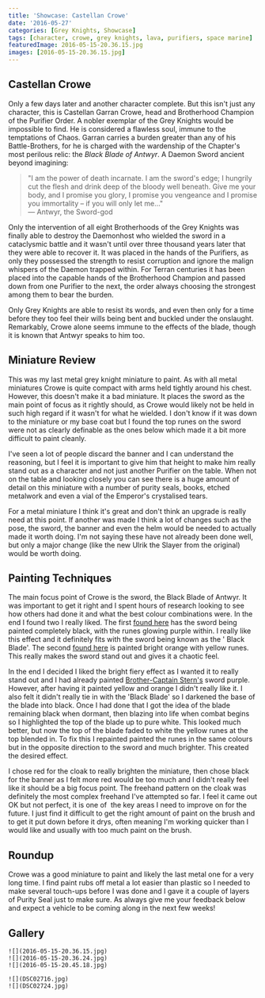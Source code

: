 ```yaml
---
title: 'Showcase: Castellan Crowe'
date: '2016-05-27'
categories: [Grey Knights, Showcase]
tags: [character, crowe, grey knights, lava, purifiers, space marine]
featuredImage: 2016-05-15-20.36.15.jpg
images: [2016-05-15-20.36.15.jpg]
---
```


## Castellan Crowe

Only a few days later and another character complete. But this isn't just any character, this is Castellan Garran Crowe, head and Brotherhood Champion of the Purifier Order. A nobler exemplar of the Grey Knights would be impossible to find. He is considered a flawless soul, immune to the temptations of Chaos. Garran carries a burden greater than any of his Battle-Brothers, for he is charged with the wardenship of the Chapter's most perilous relic: the *Black Blade of Antwyr*. A Daemon Sword ancient beyond imagining:

> "I am the power of death incarnate. I am the sword's edge; I hungrily cut the flesh and drink deep of the bloody well beneath. Give me your body, and I promise you glory, I promise you vengeance and I promise you immortality – if you will only let me..."  
> — Antwyr, the Sword-god

Only the intervention of all eight Brotherhoods of the Grey Knights was finally able to destroy the Daemonhost who wielded the sword in a cataclysmic battle and it wasn't until over three thousand years later that they were able to recover it. It was placed in the hands of the Purifiers, as only they possessed the strength to resist corruption and ignore the malign whispers of the Daemon trapped within. For Terran centuries it has been placed into the capable hands of the Brotherhood Champion and passed down from one Purifier to the next, the order always choosing the strongest among them to bear the burden.

Only Grey Knights are able to resist its words, and even then only for a time before they too feel their wills being bent and buckled under the onslaught. Remarkably, Crowe alone seems immune to the effects of the blade, though it is known that Antwyr speaks to him too.

## Miniature Review

This was my last metal grey knight miniature to paint. As with all metal miniatures Crowe is quite compact with arms held tightly around his chest. However, this doesn't make it a bad miniature. It places the sword as the main point of focus as it rightly should, as Crowe would likely not be held in such high regard if it wasn't for what he wielded. I don't know if it was down to the miniature or my base coat but I found the top runes on the sword were not as clearly definable as the ones below which made it a bit more difficult to paint cleanly.

I've seen a lot of people discard the banner and I can understand the reasoning, but I feel it is important to give him that height to make him really stand out as a character and not just another Purifier on the table. When not on the table and looking closely you can see there is a huge amount of detail on this miniature with a number of purity seals, books, etched metalwork and even a vial of the Emperor's crystalised tears.

For a metal miniature I think it's great and don't think an upgrade is really need at this point. If another was made I think a lot of changes such as the pose, the sword, the banner and even the helm would be needed to actually made it worth doing. I'm not saying these have not already been done well, but only a major change (like the new Ulrik the Slayer from the original) would be worth doing.

## Painting Techniques

The main focus point of Crowe is the sword, the Black Blade of Antwyr. It was important to get it right and I spent hours of research looking to see how others had done it and what the best colour combinations were. In the end I found two I really liked. The first [found here](http://bloodybeast.com/blog/2011/05/10/grey-knight-castellan-crowe/) has the sword being painted completely black, with the runes glowing purple within. I really like this effect and it definitely fits with the sword being known as the ' Black Blade'. The second [found here](https://scontent.cdninstagram.com/t51.2885-15/s320x320/e35/12627954_169027223466585_565315599_n.jpg) is painted bright orange with yellow runes. This really makes the sword stand out and gives it a chaotic feel.

In the end I decided I liked the bright fiery effect as I wanted it to really stand out and I had already painted [Brother-Captain Stern's](/blog/posts/showcases/40k/grey-knights/stern) sword purple. However, after having it painted yellow and orange I didn't really like it. I also felt it didn't really tie in with the 'Black Blade' so I darkened the base of the blade into black. Once I had done that I got the idea of the blade remaining black when dormant, then blazing into life when combat begins so I highlighted the top of the blade up to pure white. This looked much better, but now the top of the blade faded to white the yellow runes at the top blended in. To fix this I repainted painted the runes in the same colours but in the opposite direction to the sword and much brighter. This created the desired effect.

I chose red for the cloak to really brighten the miniature, then chose black for the banner as I felt more red would be too much and I didn't really feel like it should be a big focus point. The freehand pattern on the cloak was definitely the most complex freehand I've attempted so far. I feel it came out OK but not perfect, it is one of  the key areas I need to improve on for the future. I just find it difficult to get the right amount of paint on the brush and to get it put down before it drys, often meaning I'm working quicker than I would like and usually with too much paint on the brush.

## Roundup

Crowe was a good miniature to paint and likely the last metal one for a very long time. I find paint rubs off metal a lot easier than plastic so I needed to make several touch-ups before I was done and I gave it a couple of layers of Purity Seal just to make sure. As always give me your feedback below and expect a vehicle to be coming along in the next few weeks!

## Gallery

```grid|3
![](2016-05-15-20.36.15.jpg)
![](2016-05-15-20.36.24.jpg)
![](2016-05-15-20.45.18.jpg)
```

```grid|2
![](DSC02716.jpg)
![](DSC02724.jpg)
```
